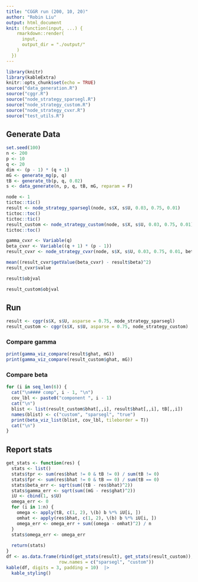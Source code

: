 ```yaml
---
title: "CGGR run (200, 10, 20)"
author: "Robin Liu"
output: html_document
knit: (function(input, ...) {
    rmarkdown::render(
      input,
      output_dir = "./output/"
    )
  })
---
```


```r
library(knitr)
library(kableExtra)
knitr::opts_chunk$set(echo = TRUE)
source("data_generation.R")
source("cggr.R")
source("node_strategy_sparsegl.R")
source("node_strategy_custom.R")
source("node_strategy_cvxr.R")
source("test_utils.R")
```

## Generate Data
```r
set.seed(100)
n <- 200
p <- 10
q <- 20
dim <- (p - 1) * (q + 1)
mG <- generate_mg(p, q)
tB <- generate_tb(p, q, 0.02)
s <- data_generate(n, p, q, tB, mG, reparam = F)
```

```r
node <- 1
tictoc::tic()
result <- node_strategy_sparsegl(node, s$X, s$U, 0.03, 0.75, 0.01)
tictoc::toc()
tictoc::tic()
result_custom <- node_strategy_custom(node, s$X, s$U, 0.03, 0.75, 0.01)
tictoc::toc()
```


```r
gamma_cvxr <- Variable(q)
beta_cvxr <- Variable((q + 1) * (p - 1))
result_cvxr <- node_strategy_cvxr(node, s$X, s$U, 0.03, 0.75, 0.01, beta_cvxr, gamma_cvxr)
```

```r
mean((result_cvxr$getValue(beta_cvxr) - result$beta)^2)
result_cvxr$value
```


```r
result$objval
```
```r
result_custom$objval
```



## Run
```r
result <- cggr(s$X, s$U, asparse = 0.75, node_strategy_sparsegl)
result_custom <- cggr(s$X, s$U, asparse = 0.75, node_strategy_custom)
```

### Compare gamma
```r
print(gamma_viz_compare(result$ghat, mG))
print(gamma_viz_compare(result_custom$ghat, mG))
```

### Compare beta {.tabset}
```r
for (i in seq_len(6)) {
  cat("\n#### comp", i - 1, "\n")
  cov_lbl <- paste0("component ", i - 1)
  cat("\n")
  blist <- list(result_custom$bhat[,,i], result$bhat[,,i], tB[,,i])
  names(blist) <- c("custom", "sparsegl", "true")
  print(beta_viz_list(blist, cov_lbl, tileborder = T))
  cat("\n")
}
```

## Report stats
```r
get_stats <- function(res) {
  stats <- list()
  stats$tpr <- sum(res$bhat != 0 & tB != 0) / sum(tB != 0)
  stats$fpr <- sum(res$bhat != 0 & tB == 0) / sum(tB == 0)
  stats$beta_err <- sqrt(sum((tB - res$bhat)^2))
  stats$gamma_err <- sqrt(sum((mG - res$ghat)^2))
  iU <- cbind(1, s$U)
  omega_err <- 0
  for (i in 1:n) {
    omega <- apply(tB, c(1, 2), \(b) b %*% iU[i, ])
    omhat <- apply(res$bhat, c(1, 2), \(b) b %*% iU[i, ])
    omega_err <- omega_err + sum((omega - omhat)^2) / n
  }
  stats$omega_err <- omega_err
  
  return(stats)
}
df <- as.data.frame(rbind(get_stats(result), get_stats(result_custom)),
                    row.names = c("sparsegl", "custom"))
kable(df, digits = 3, padding = 10)  |>
  kable_styling()
```
